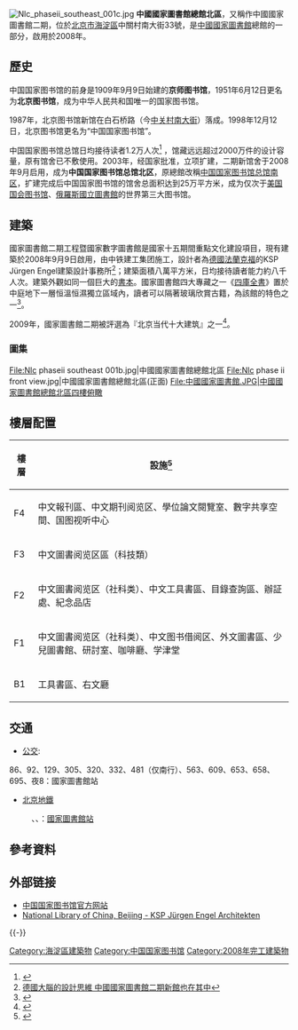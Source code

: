 {{coord|39.944021|116.317126|display=title}}
[[File:Nlc_phaseii_southeast_001c.jpg|thumb]]
'''中國國家圖書館總館北區'''，又稱作中國國家圖書館二期，位於[[北京市|北京市]][[海淀區|海淀區]]中關村南大街33號，是[[中國國家圖書館|中國國家圖書館]]總館的一部分，啟用於2008年。

==歷史==
中国国家图书馆的前身是1909年9月9日始建的'''京师图书馆'''，1951年6月12日更名为'''北京图书馆'''，成为中华人民共和国唯一的国家图书馆。

1987年，北京图书馆新馆在白石桥路（今[[中关村南大街|中关村南大街]]）落成。1998年12月12日，北京图书馆更名为“中国国家图书馆”。

中国国家图书馆总馆日均接待读者1.2万人次<ref name="fuwushehui">{{Cite web |url=http://www.nlc.gov.cn/dsb_zyyfw/wdtsg/dzzn/dsb_gtgk/index_2.htm |title=国图概况> 服务社会 |access-date=2017-02-10 |archive-url=https://web.archive.org/web/20141006094032/http://www.nlc.gov.cn/dsb_zyyfw/wdtsg/dzzn/dsb_gtgk/index_2.htm |archive-date=2014-10-06 |dead-url=yes }}</ref> ，馆藏远远超过2000万件的设计容量，原有馆舍已不敷使用。2003年，经国家批准，立项扩建，二期新馆舍于2008年9月启用，成为'''中国国家图书馆总馆北区'''，原總館改稱[[中国国家图书馆总馆南区|中国国家图书馆总馆南区]]，扩建完成后中国国家图书馆的馆舍总面积达到25万平方米，成为仅次于[[美国国会图书馆|美国国会图书馆]]、[[俄羅斯國立圖書館|俄羅斯國立圖書館]]的世界第三大图书馆。

==建築==
國家圖書館二期工程暨國家數字圖書館是國家十五期間重點文化建設項目，現有建築於2008年9月9日啟用，由中铁建工集团施工，設計者為[[德國|德國]][[法蘭克福|法蘭克福]]的KSP Jürgen Engel建築設計事務所<ref>[https://kknews.cc/zh-tw/design/nne6b2.html 德國大腦的設計思維 中國國家圖書館二期新館也在其中]{{Dead link}}</ref>；建築面積八萬平方米，日均接待讀者能力約八千人次。建築外觀如同一個巨大的[[書本|書本]]。國家圖書館四大專藏之一《[[四庫全書|四庫全書]]》置於中庭地下一層恒溫恒濕獨立區域內，讀者可以隔著玻璃欣賞古籍，為該館的特色之一<ref>{{Cite web |url=http://cul.sohu.com/20080910/n259480918.shtml |title=国家图书馆开放新馆 跃居世界第三大馆(图) |accessdate=2017-02-10 |archive-date=2017-02-11 |archive-url=https://web.archive.org/web/20170211074944/http://cul.sohu.com/20080910/n259480918.shtml |dead-url=no }}</ref>。

2009年，國家圖書館二期被評選為『北京当代十大建筑』之一<ref>{{Cite web |url=http://www.cnr.cn/tupian/200908/t20090826_505446002.html |title=北京当代十大建筑揭晓 北京南站夺魁 |accessdate=2017-02-10 |archive-date=2015-09-23 |archive-url=https://web.archive.org/web/20150923222403/http://www.cnr.cn/tupian/200908/t20090826_505446002.html |dead-url=no }}</ref>。

===圖集===
<gallery>
File:Nlc phaseii southeast 001b.jpg|中國國家圖書館總館北區
File:Nlc phase ii front view.jpg|中國國家圖書館總館北區(正面)
File:中國國家圖書館.JPG|中國國家圖書館總館北區四樓俯瞰
</gallery>

==樓層配置==
{| class="wikitable"
|-
! 樓層
! 設施<ref>{{Cite web |url=http://www.nlc.cn/newdzzn/tsgt/gnzy/bqpm/ |title=中國國家圖書館 讀者指南 |accessdate=2017-02-10 |archive-date=2017-02-11 |archive-url=https://web.archive.org/web/20170211075719/http://www.nlc.cn/newdzzn/tsgt/gnzy/bqpm/ |dead-url=no }}</ref>
|-
| F4
| 中文報刊區、中文期刊阅览区、學位論文閱覽室、數字共享空間、国图视听中心
|-
| F3
| 中文圖書阅览区區（科技類）
|-
| F2
| 中文圖書阅览区（社科类）、中文工具書區、目錄查詢區、辦証處、紀念品店
|-
| F1	
| 中文圖書阅览区（社科类）、中文图书借阅区、外文圖書區、少兒圖書館、研討室、咖啡廳、学津堂
|-
| B1
| 工具書區、右文廳
|}

==交通==
*[[北京公交|公交]]:
86、92、129、305、320、332、481（仅南行）、563、609、653、658、695、夜8：國家圖書館站
*[[北京地鐵|北京地鐵]]
:{{北京地铁线路名|4|c}}、{{北京地铁线路名|9|c}}、{{北京地铁线路名|16|c}}：[[國家圖書館站|國家圖書館站]]

==參考資料==
{{reflist}}

==外部链接==
*[http://www.nlc.cn 中国国家图书馆官方网站]{{Wayback|url=http://www.nlc.cn/ |date=20170316113150 }}
*[http://www.ksp-architekten.de/index.php?id=70&L=4&project=335 National Library of China, Beijing - KSP Jürgen Engel Architekten]{{Wayback|url=http://www.ksp-architekten.de/index.php?id=70&L=4&project=335 |date=20170211081508 }}

{{-}}
{{北京十大建筑}}
[[Category:海淀區建築物|Category:海淀區建築物]]
[[Category:中国国家图书馆|Category:中国国家图书馆]]
[[Category:2008年完工建築物|Category:2008年完工建築物]]